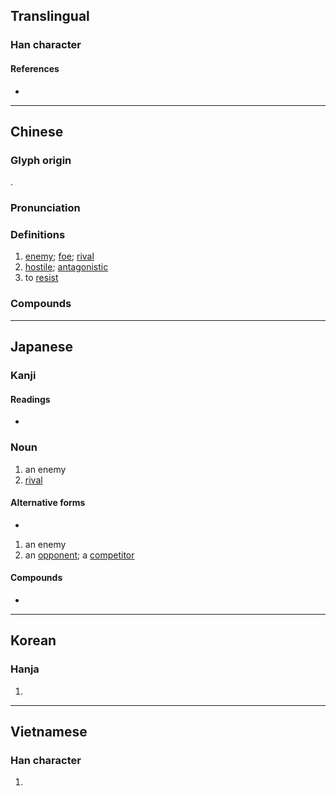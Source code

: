 {{character info/new}}
{{also|敌}}
==Translingual==

===Han character===
{{Han char|rn=66|rad=攴|as=11|sn=15|four=08240|canj=YBOK|ids=⿰啇攵}}

====References====
* {{Han ref|kx=0474.480|dkj=13354|dj=0828.290|hdz=21475.040|uh=6575|ud=25973|bh=BCC4|bd=48324}}

----

==Chinese==
{{zh-forms|s=敌}}

===Glyph origin===
{{Han etym}}
{{Han compound|啻|攴|ls=psc|c1=p|c2=s|t2=to tap; to hit}}.

===Pronunciation===
{{zh-pron
|m=dí
|ma=y
|c=dik6
|h=pfs=thi̍t
|md=dĭk
|mn=xm,zz,tw:te̍k/qz:tia̍k
|mn-t=dêg8
|w=5diq
|mc=y
|oc=y
|cat=n,a,v
}}

===Definitions===
{{zh-hanzi}}

# [[enemy]]; [[foe]]; [[rival]]
# [[hostile]]; [[antagonistic]]
# to [[resist]]

===Compounds===
{{zh-der|敵人|無敵|延敵|化敵為友|四面受敵|匹敵|力敵萬人|功力悉敵|力敵萬夫|不敵|克敵|力均勢敵|仇敵|情敵|克敵制勝|制敵機先|勢均力敵|強敵環伺|勁敵|勍敵|天下無敵|工力悉敵|對敵|夙敵|寡不敵眾|富可敵國|宿敵|如臨大敵|力敵勢均|天敵|大敵當前|外敵|因敵取資|嘗敵|假想敵|同仇敵愾|公敵|八面受敵|八方受敵|以寡敵眾|敵軍|抵敵|當敵|樹敵|死敵|智均力敵|敵後作戰|敵腦|殲敵|敵愾|破敵|敵後|敵焰|萬夫莫敵|應敵|眾寡不敵|棋敵|投敵|敵境|敵對|敵意|敵頭|政敵|萬人敵|萬人之敵|禦敵|敵酋|無可匹敵|眾少不敵|眾寡莫敵|眾寡難敵|殺敵致果|抗敵|摧堅殪敵|敵視|料敵|敵後伏擊|敵機|當世無敵|獷敵|敵愾同仇|敵手|敵陣|牛餼退敵|料敵若神|拒敵|無敵艦隊|棋逢敵手|敵眾我寡|敵國|抑威餌敵|敵情|敵蹤|料敵制勝|枕戈待敵|敵樓|敵方|所向無敵|腹背受敵|首尾受敵|赴敵|論敵|舉世無敵|舟中敵國|豔美無敵|頑敵|通敵|鄰敵|難敵|英勇無敵|隱若敵國|迎敵|驕敵|表裡受敵|輕敵|退敵|階級敵人|誘敵深入|誘敵|頭敵|臨敵賣陣}}

----

==Japanese==

===Kanji===
{{ja-kanji|grade=5|rs=攴11}}

====Readings====
* {{ja-readings|goon=じゃく<ぢやく|kanon=てき|kun=あだ-,かたき-}}

===Noun===
{{ja-noun|かたき}}

# an enemy
# [[rival]]

====Alternative forms====
* {{l/ja|仇}}

{{ja-noun|てき}}

# an enemy
# an [[opponent]]; a [[competitor]]

====Compounds====
* {{l|ja|敵対}}

----

==Korean==

===Hanja===
{{ko-hanja|hangeul=적|eumhun=|rv=jeok|mr=chŏk|y=cek}}

# {{defn|lang=ko|sort=攴11}}

----

==Vietnamese==

===Han character===
{{vi-hantu|[[địch]]|rs=攴11}}

# {{defn|lang=vi|sort=攴11}}